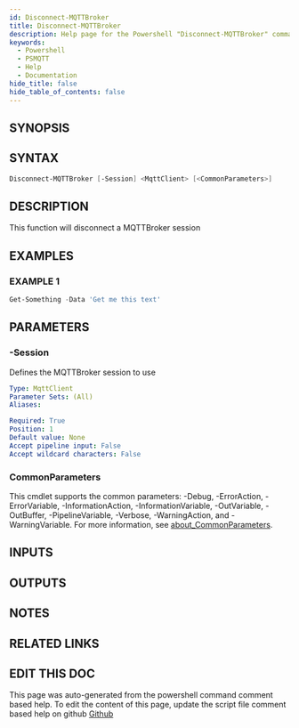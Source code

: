 ```yaml
---
id: Disconnect-MQTTBroker
title: Disconnect-MQTTBroker
description: Help page for the Powershell "Disconnect-MQTTBroker" command
keywords:
  - Powershell
  - PSMQTT
  - Help
  - Documentation
hide_title: false
hide_table_of_contents: false
---
```


## SYNOPSIS

## SYNTAX

```powershell
Disconnect-MQTTBroker [-Session] <MqttClient> [<CommonParameters>]
```

## DESCRIPTION

This function will disconnect a MQTTBroker session

## EXAMPLES

### EXAMPLE 1

```powershell
Get-Something -Data 'Get me this text'
```

## PARAMETERS

### -Session

Defines the MQTTBroker session to use

```yaml
Type: MqttClient
Parameter Sets: (All)
Aliases:

Required: True
Position: 1
Default value: None
Accept pipeline input: False
Accept wildcard characters: False
```

### CommonParameters

This cmdlet supports the common parameters: -Debug, -ErrorAction, -ErrorVariable, -InformationAction, -InformationVariable, -OutVariable, -OutBuffer, -PipelineVariable, -Verbose, -WarningAction, and -WarningVariable. For more information, see [about_CommonParameters](http://go.microsoft.com/fwlink/?LinkID=113216).

## INPUTS

## OUTPUTS

## NOTES

## RELATED LINKS

## EDIT THIS DOC 

This page was auto-generated from the powershell command comment based help. To edit the content of this page, update the script file comment based help on github [Github](https://github.com/hanpq/PSMQTT)
